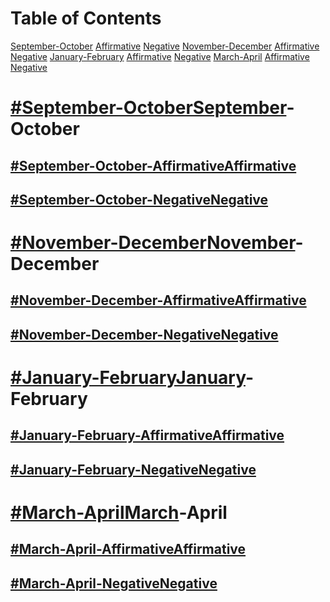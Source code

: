 =Table of Contents= 
[[2011-2012 - La Costa Canyon (CA) - Bryan Chiou#September-October|September-October]]
[[2011-2012 - La Costa Canyon (CA) - Bryan Chiou#September-October-Affirmative|Affirmative]]
[[2011-2012 - La Costa Canyon (CA) - Bryan Chiou#September-October-Negative|Negative]]
[[2011-2012 - La Costa Canyon (CA) - Bryan Chiou#November-December|November-December]]
[[2011-2012 - La Costa Canyon (CA) - Bryan Chiou#November-December-Affirmative|Affirmative]]
[[2011-2012 - La Costa Canyon (CA) - Bryan Chiou#November-December-Negative|Negative]]
[[2011-2012 - La Costa Canyon (CA) - Bryan Chiou#January-February|January-February]]
[[2011-2012 - La Costa Canyon (CA) - Bryan Chiou#January-February-Affirmative|Affirmative]]
[[2011-2012 - La Costa Canyon (CA) - Bryan Chiou#January-February-Negative|Negative]]
[[2011-2012 - La Costa Canyon (CA) - Bryan Chiou#March-April|March-April]]
[[2011-2012 - La Costa Canyon (CA) - Bryan Chiou#March-April-Affirmative|Affirmative]]
[[2011-2012 - La Costa Canyon (CA) - Bryan Chiou#March-April-Negative|Negative]]
=[[#September-October]]September-October= 
==[[#September-October-Affirmative]]Affirmative== 
==[[#September-October-Negative]]Negative== 

=[[#November-December]]November-December= 
==[[#November-December-Affirmative]]Affirmative== 
==[[#November-December-Negative]]Negative== 

=[[#January-February]]January-February= 
==[[#January-February-Affirmative]]Affirmative== 
==[[#January-February-Negative]]Negative== 

=[[#March-April]]March-April= 
==[[#March-April-Affirmative]]Affirmative== 
==[[#March-April-Negative]]Negative==